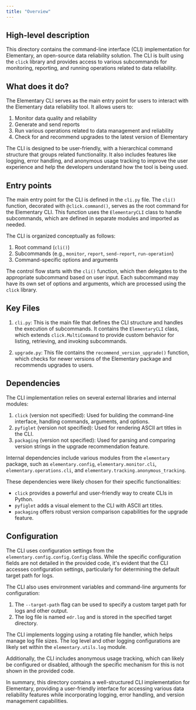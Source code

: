 ```yaml
---
title: "Overview"
---
```


## High-level description
This directory contains the command-line interface (CLI) implementation for Elementary, an open-source data reliability solution. The CLI is built using the `click` library and provides access to various subcommands for monitoring, reporting, and running operations related to data reliability.

## What does it do?
The Elementary CLI serves as the main entry point for users to interact with the Elementary data reliability tool. It allows users to:

1. Monitor data quality and reliability
2. Generate and send reports
3. Run various operations related to data management and reliability
4. Check for and recommend upgrades to the latest version of Elementary

The CLI is designed to be user-friendly, with a hierarchical command structure that groups related functionality. It also includes features like logging, error handling, and anonymous usage tracking to improve the user experience and help the developers understand how the tool is being used.

## Entry points
The main entry point for the CLI is defined in the `cli.py` file. The `cli()` function, decorated with `@click.command()`, serves as the root command for the Elementary CLI. This function uses the `ElementaryCLI` class to handle subcommands, which are defined in separate modules and imported as needed.

The CLI is organized conceptually as follows:

1. Root command (`cli()`)
2. Subcommands (e.g., `monitor`, `report`, `send-report`, `run-operation`)
3. Command-specific options and arguments

The control flow starts with the `cli()` function, which then delegates to the appropriate subcommand based on user input. Each subcommand may have its own set of options and arguments, which are processed using the `click` library.

## Key Files
1. `cli.py`: This is the main file that defines the CLI structure and handles the execution of subcommands. It contains the `ElementaryCLI` class, which extends `click.MultiCommand` to provide custom behavior for listing, retrieving, and invoking subcommands.

2. `upgrade.py`: This file contains the `recommend_version_upgrade()` function, which checks for newer versions of the Elementary package and recommends upgrades to users.

## Dependencies
The CLI implementation relies on several external libraries and internal modules:

1. `click` (version not specified): Used for building the command-line interface, handling commands, arguments, and options.
2. `pyfiglet` (version not specified): Used for rendering ASCII art titles in the CLI.
3. `packaging` (version not specified): Used for parsing and comparing version strings in the upgrade recommendation feature.

Internal dependencies include various modules from the `elementary` package, such as `elementary.config`, `elementary.monitor.cli`, `elementary.operations.cli`, and `elementary.tracking.anonymous_tracking`.

These dependencies were likely chosen for their specific functionalities:
- `click` provides a powerful and user-friendly way to create CLIs in Python.
- `pyfiglet` adds a visual element to the CLI with ASCII art titles.
- `packaging` offers robust version comparison capabilities for the upgrade feature.

## Configuration
The CLI uses configuration settings from the `elementary.config.config.Config` class. While the specific configuration fields are not detailed in the provided code, it's evident that the CLI accesses configuration settings, particularly for determining the default target path for logs.

The CLI also uses environment variables and command-line arguments for configuration:

1. The `--target-path` flag can be used to specify a custom target path for logs and other output.
2. The log file is named `edr.log` and is stored in the specified target directory.

The CLI implements logging using a rotating file handler, which helps manage log file sizes. The log level and other logging configurations are likely set within the `elementary.utils.log` module.

Additionally, the CLI includes anonymous usage tracking, which can likely be configured or disabled, although the specific mechanism for this is not shown in the provided code.

In summary, this directory contains a well-structured CLI implementation for Elementary, providing a user-friendly interface for accessing various data reliability features while incorporating logging, error handling, and version management capabilities.
